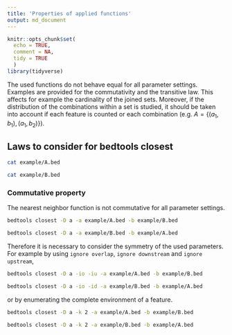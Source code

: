 ```yaml
---
title: 'Properties of applied functions'
output: md_document
---
```



```r
knitr::opts_chunk$set(
  echo = TRUE, 
  comment = NA,
  tidy = TRUE
  )
library(tidyverse)
```

The used functions do not behave equal for all parameter settings. 
Examples are provided for the commutativity and the transitive law.
This affects for example the cardinality of the joined sets.
Moreover, if the distribution of the combinations within a set is studied, it should be taken into account if each feature is counted or each combination (e.g. $A=\{(a_{1},b_{1}),(a_{1},b_{2})\}$).


## Laws to consider for bedtools closest
```bash
cat example/A.bed
```
```bash
cat example/B.bed
```

### Commutative property

The nearest neighbor function is not commutative for all parameter settings.

```bash
bedtools closest -D a -a example/A.bed -b example/B.bed
```


```bash
bedtools closest -D a -a example/B.bed -b example/A.bed
```

Therefore it is necessary to consider the symmetry of the used parameters.
For example by using `ignore overlap`, `ignore downstream` and `ignore upstream`,
```bash
bedtools closest -D a -io -iu -a example/A.bed -b example/B.bed
```


```bash
bedtools closest -D a -io -id -a example/B.bed -b example/A.bed
```

or by enumerating the complete environment of a feature.

```bash
bedtools closest -D a -k 2 -a example/A.bed -b example/B.bed
```


```bash
bedtools closest -D a -k 2 -a example/B.bed -b example/A.bed
```

